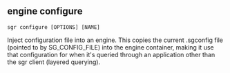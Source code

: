 
## engine configure

```sgr configure [OPTIONS] [NAME]```

Inject configuration file into an engine. This copies
the current .sgconfig file (pointed to by SG_CONFIG_FILE) into
the engine container, making it use that configuration for
when it's queried through an application other than the sgr client
(layered querying).
